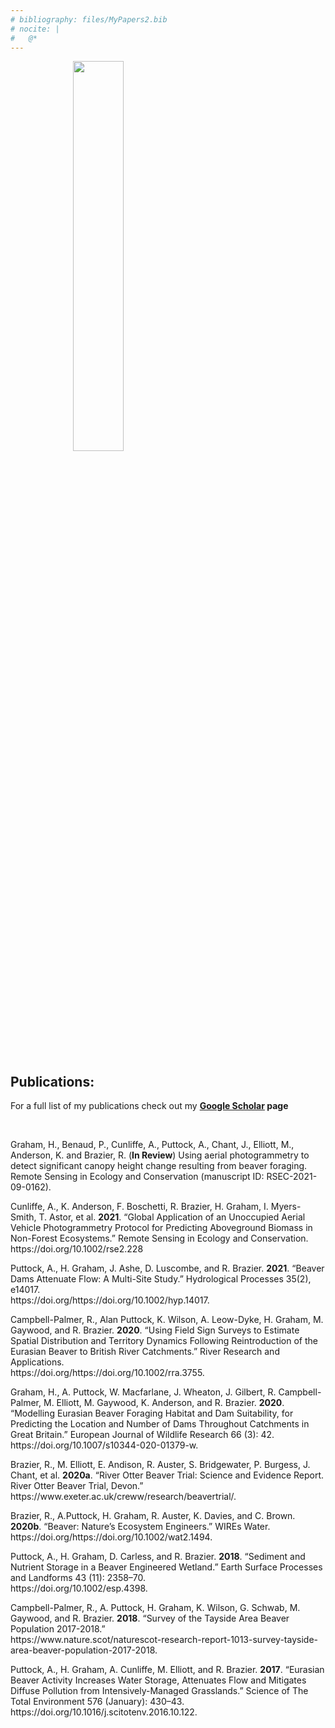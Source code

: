 ```yaml
---
# bibliography: files/MyPapers2.bib
# nocite: |
#   @*
---
```


<link rel="stylesheet" href="styles.css" type="text/css">

<img src="images/Nice_v1.png" style="width:40%;; margin-left: 100px" align="centre">

\

## Publications:

For a full list of my publications check out my 
**[Google Scholar](https://scholar.google.co.uk/citations?user=liRn8cYAAAAJ&hl=en) page**

\

<div id="refs"></div>

Graham, H., Benaud, P., Cunliffe, A., Puttock, A., Chant, J., Elliott, M., Anderson, K. and Brazier, R. (**In Review**) Using aerial photogrammetry to detect significant canopy height change resulting from beaver foraging. Remote Sensing in Ecology and Conservation (manuscript ID: RSEC-2021-09-0162).

Cunliffe, A., K. Anderson, F. Boschetti, R. Brazier, H. Graham, I. Myers-Smith, T. Astor, et al. **2021**. “Global Application of an Unoccupied Aerial Vehicle Photogrammetry Protocol for Predicting Aboveground Biomass in Non-Forest Ecosystems.” Remote Sensing in Ecology and Conservation. \
https://doi.org/10.1002/rse2.228

Puttock, A., H. Graham, J. Ashe, D. Luscombe, and R. Brazier. **2021**. “Beaver Dams Attenuate Flow: A Multi-Site Study.” Hydrological Processes 35(2), e14017. \
https://doi.org/https://doi.org/10.1002/hyp.14017.

Campbell-Palmer, R., Alan Puttock, K. Wilson, A. Leow-Dyke, H. Graham, M. Gaywood, and R. Brazier. **2020**. “Using Field Sign Surveys to Estimate Spatial Distribution and Territory Dynamics Following Reintroduction of the Eurasian Beaver to British River Catchments.” River Research and Applications. \
https://doi.org/https://doi.org/10.1002/rra.3755.

Graham, H., A. Puttock, W. Macfarlane, J. Wheaton, J. Gilbert, R. Campbell-Palmer, M. Elliott, M. Gaywood, K. Anderson, and R. Brazier. **2020**. “Modelling Eurasian Beaver Foraging Habitat and Dam Suitability, for Predicting the Location and Number of Dams Throughout Catchments in Great Britain.” European Journal of Wildlife Research 66 (3): 42. \
https://doi.org/10.1007/s10344-020-01379-w.

Brazier, R., M. Elliott, E. Andison, R. Auster, S. Bridgewater, P. Burgess, J. Chant, et al. **2020a**. “River Otter Beaver Trial: Science and Evidence Report. River Otter Beaver Trial, Devon.” \
https://www.exeter.ac.uk/creww/research/beavertrial/.

Brazier, R., A.Puttock, H. Graham, R. Auster, K. Davies, and C. Brown. **2020b**. “Beaver: Nature’s Ecosystem Engineers.” WIREs Water. \
https://doi.org/https://doi.org/10.1002/wat2.1494.

Puttock, A., H. Graham, D. Carless, and R. Brazier. **2018**. “Sediment and Nutrient Storage in a Beaver Engineered Wetland.” Earth Surface Processes and Landforms 43 (11): 2358–70. \
https://doi.org/10.1002/esp.4398.

Campbell-Palmer, R., A. Puttock, H. Graham, K. Wilson, G. Schwab, M. Gaywood, and R. Brazier. **2018**. “Survey of the Tayside Area Beaver Population 2017-2018.” \
https://www.nature.scot/naturescot-research-report-1013-survey-tayside-area-beaver-population-2017-2018.

Puttock, A., H. Graham, A. Cunliffe, M. Elliott, and R. Brazier. **2017**. “Eurasian Beaver Activity Increases Water Storage, Attenuates Flow and Mitigates Diffuse Pollution from Intensively-Managed Grasslands.” Science of The Total Environment 576 (January): 430–43. \
https://doi.org/10.1016/j.scitotenv.2016.10.122.